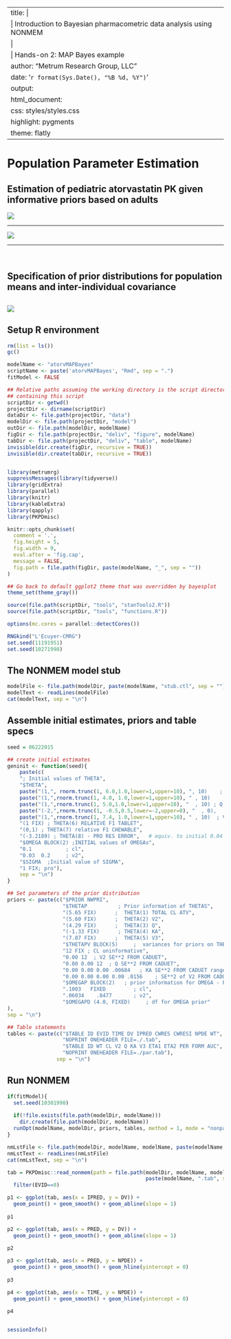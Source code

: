 
---
title: |
       | Introduction to Bayesian pharmacometric data analysis using NONMEM
       |
       | Hands-on 2: MAP Bayes example
author: "Metrum Research Group, LLC"
date: '`r format(Sys.Date(), "%B %d, %Y")`'
output:
  html_document:
    css: styles/styles.css
    highlight: pygments
    theme: flatly
---

# Population Parameter Estimation

## Estimation of pediatric atorvastatin PK given informative priors based on adults

![](../doc/IntroBayesNONMEMAmgenAug2019/graphics/KnebelTitle.png)

---

![](../doc/IntroBayesNONMEMAmgenAug2019/graphics/KnebelModel.png)

---

<br>

## Specification of prior distributions for population means and inter-individual covariance

![](../doc/IntroBayesNONMEMACoP2019/graphics/BKprior.png)
---

## Setup R environment

```r

rm(list = ls())
gc()

modelName <- "atorvMAPBayes"
scriptName <- paste('atorvMAPBayes', "Rmd", sep = ".")
fitModel <- FALSE

## Relative paths assuming the working directory is the script directory
## containing this script
scriptDir <- getwd()
projectDir <- dirname(scriptDir)
dataDir <- file.path(projectDir, "data")
modelDir <- file.path(projectDir, "model")
outDir <- file.path(modelDir, modelName)
figDir <- file.path(projectDir, "deliv", "figure", modelName)
tabDir <- file.path(projectDir, "deliv", "table", modelName)
invisible(dir.create(figDir, recursive = TRUE))
invisible(dir.create(tabDir, recursive = TRUE))


library(metrumrg)
suppressMessages(library(tidyverse))
library(gridExtra)
library(parallel)
library(knitr)
library(kableExtra)
library(qapply)
library(PKPDmisc)

knitr::opts_chunk$set(
  comment = '.', 
  fig.height = 5, 
  fig.width = 9,
  eval.after = 'fig.cap',
  message = FALSE,
  fig.path = file.path(figDir, paste(modelName, "_", sep = ""))
)

## Go back to default ggplot2 theme that was overridden by bayesplot
theme_set(theme_gray())

source(file.path(scriptDir, "tools", "stanTools2.R"))
source(file.path(scriptDir, "tools", "functions.R"))

options(mc.cores = parallel::detectCores())

RNGkind("L'Ecuyer-CMRG")
set.seed(11191951) 
set.seed(10271998) 

```

## The NONMEM model stub

```r

modelFile <- file.path(modelDir, paste(modelName, "stub.ctl", sep = ""))
modelText <- readLines(modelFile)
cat(modelText, sep = "\n")

```

## Assemble initial estimates, priors and table specs

```r

seed = 06222015

## create initial estimates
geninit <- function(seed){
    paste(c(
    "; Initial values of THETA",
    "$THETA",
    paste("(1,", rnorm.trunc(1, 6.0,1.0,lower=1,upper=10), ", 10)    ; TOTAL CL ATV = THETA(1)"),
    paste("(1,",rnorm.trunc(1, 4.0, 1.0,lower=1,upper=10), " , 10)    ; V2 = THETA(2)"),
    paste("(1,",rnorm.trunc(1, 5.0,1.0,lower=1,upper=10), "  , 10) ; Q = THETA(3)"),
    paste("(-2,",rnorm.trunc(1, -0.5,0.5,lower=-2,upper=0), "  , 0),   ; KA= THETA(4) "),
    paste("(1,",rnorm.trunc(1, 7.4, 1.0,lower=1,upper=10), " , 10)  ; V3 = THETA(5) "),
    "(1 FIX) ; THETA(6) RELATIVE F1 TABLET",
    "(0,1) ; THETA(7) relative F1 CHEWABLE",
    "(-3.2189) ; THETA(8) - PRO RES ERROR",   # equiv. to initial 0.04 on a linear scale
    "$OMEGA BLOCK(2) ;INITIAL values of OMEGAs",
    "0.1           ; cl",
    "0.03  0.2     ; v2",
    "$SIGMA  ;Initial value of SIGMA",
    "1 FIX; pro"),
    sep = "\n")
}

## Set parameters of the prior distribution
priors <- paste(c("$PRIOR NWPRI",
                  "$THETAP          ; Prior information of THETAS",
                  "(5.65 FIX)      ;  THETA(1) TOTAL CL ATV",
                  "(5.60 FIX)      ;  THETA(2) V2",
                  "(4.29 FIX)      ;  THETA(3) Q",
                  "(-1.33 FIX)      ; THETA(4) KA",
                  "(7.07 FIX)      ;  THETA(5) V3",
                  "$THETAPV BLOCK(5)     ;  variances for priors on THETAS (var-cov)",
                  "12 FIX ; CL uninformative",
                  "0.00 12  ; V2 SE**2 FROM CADUET",
                  "0.00 0.00 12  ; Q SE**2 FROM CADUET",
                  "0.00 0.00 0.00 .00684   ; KA SE**2 FROM CADUET range of ka based on dose",
                  "0.00 0.00 0.00 0.00 .0156    ; SE**2 of V2 FROM CADUET since no V3 estimate",
                  "$OMEGAP BLOCK(2)   ; prior information for OMEGA - FROM CADUET",
                  ".1003   FIXED         ; cl",
                  ".06034    .8477       ; v2",
                  "$OMEGAPD (4.0, FIXED)     ; df for OMEGA prior"
),
sep = "\n")

## Table statements
tables <- paste(c("$TABLE ID EVID TIME DV IPRED CWRES CWRESI NPDE WT",
                  "NOPRINT ONEHEADER FILE=./.tab",
                  "$TABLE ID WT CL V2 Q KA V3 ETA1 ETA2 PER FORM AUC",
                  "NOPRINT ONEHEADER FILE=./par.tab"),
                sep = "\n")

```

## Run NONMEM

``` r

if(fitModel){
  set.seed(10301990)
  
  if(!file.exists(file.path(modelDir, modelName))) 
    dir.create(file.path(modelDir, modelName))
  runOpt(modelName, modelDir, priors, tables, method = 1, mode = "nonpara", AUTO=0, Lapl=TRUE, OLKJDF = 0, OVARF = 1)
}

```

```r

nmLstFile <- file.path(modelDir, modelName, modelName, paste(modelName,  ".lst", sep = ""))
nmLstText <- readLines(nmLstFile)
cat(nmLstText, sep = "\n")


```


```r

tab = PKPDmisc::read_nonmem(path = file.path(modelDir, modelName, modelName, 
                                             paste(modelName, ".tab", sep = ""))) %>%
  filter(EVID==0)

p1 <- ggplot(tab, aes(x = IPRED, y = DV)) +
  geom_point() + geom_smooth() + geom_abline(slope = 1)
 
p1

p2 <- ggplot(tab, aes(x = PRED, y = DV)) +
  geom_point() + geom_smooth() + geom_abline(slope = 1)
 
p2

p3 <- ggplot(tab, aes(x = PRED, y = NPDE)) +
  geom_point() + geom_smooth() + geom_hline(yintercept = 0)
 
p3

p4 <- ggplot(tab, aes(x = TIME, y = NPDE)) +
  geom_point() + geom_smooth() + geom_hline(yintercept = 0)
 
p4



```



```r

sessionInfo()

```
